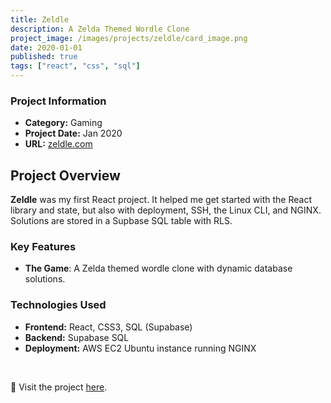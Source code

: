 ```yaml
---
title: Zeldle
description: A Zelda Themed Wordle Clone
project_image: /images/projects/zeldle/card_image.png
date: 2020-01-01
published: true
tags: ["react", "css", "sql"]
---
```


<div className="grid grid-cols-1 md:grid-cols-2">
    <AnimatedPhone screenBackgroundImage="/images/projects/zeldle/animated_mobile.png"/>
    <div>
        <h3>Project Information</h3>
        <ul>
            <li><strong>Category:</strong> Gaming</li>
            <li><strong>Project Date:</strong> Jan 2020</li>
            <li><strong>URL:</strong> <a href="https://www.zeldle.com" target="_blank" className="text-[green] dark:text-[lightgreen]">zeldle.com</a></li>
        </ul>
    </div>
</div>

## Project Overview
**Zeldle** was my first React project. It helped me get started with the React library and state, but also with deployment, SSH, the Linux CLI, and NGINX. Solutions are stored in a Supbase SQL table with RLS.

### Key Features
- **The Game**: A Zelda themed wordle clone with dynamic database solutions.

### Technologies Used
- **Frontend:** React, CSS3, SQL (Supabase)
- **Backend:** Supabase SQL
- **Deployment:** AWS EC2 Ubuntu instance running NGINX

<br/>

🔗 Visit the project [here](https://www.zeldle.com).